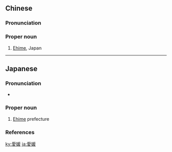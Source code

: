 {{also|爱媛}}
==Chinese==
{{zh-forms|s=爱媛}}

===Pronunciation===
{{zh-pron
|m=Àiyuán
|cat=pn
}}

===Proper noun===
{{zh-proper noun}}

# [[Ehime]], Japan

----

==Japanese==
{{ja-kanjitab|え|ひめ}}

===Pronunciation===
* {{ja-pron|えひめ|acc=1|acc_ref=NHK}}

===Proper noun===
{{ja-pos|えひめ|proper}}

# [[Ehime]] prefecture

===References===
<references/>

[[ky:愛媛]]
[[ja:愛媛]]